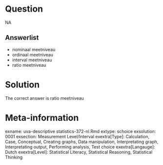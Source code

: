 Question
========

NA

Answerlist
----------
* nominaal meetniveau
* ordinaal meetniveau
* interval meetniveau
* ratio meetniveau

Solution
========

The correct answer is  ratio meetniveau 

Meta-information
================
exname: uva-descriptive statistics-372-nl.Rmd 
extype: schoice 
exsolution: 0001 
exsection: Measurement Level/Interval
exextra[Type]: Calculation, Case, Conceptual, Creating graphs, Data manipulation, Interpretating graph, Interpretating output, Performing analysis, Test choice 
exextra[Langauge]: Dutch 
exextra[Level]: Statistical Literacy, Statistical Reasoning, Statistical Thinking 
